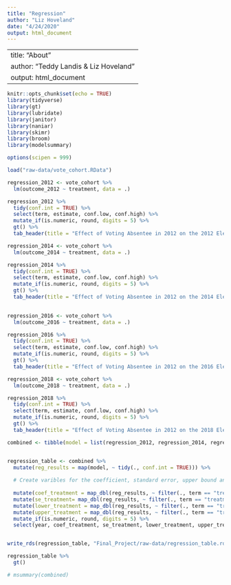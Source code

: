 ```yaml
---
title: "Regression"
author: "Liz Hoveland"
date: "4/24/2020"
output: html_document
---
```


---
title: "About"
author: "Teddy Landis & Liz Hoveland"
output: html_document
---

```r
knitr::opts_chunk$set(echo = TRUE)
library(tidyverse)
library(gt)
library(lubridate)
library(janitor)
library(naniar)
library(skimr)
library(broom)
library(modelsummary)

options(scipen = 999)

load("raw-data/vote_cohort.RData")
```

```r
regression_2012 <- vote_cohort %>% 
  lm(outcome_2012 ~ treatment, data = .)

regression_2012 %>% 
  tidy(conf.int = TRUE) %>% 
  select(term, estimate, conf.low, conf.high) %>% 
  mutate_if(is.numeric, round, digits = 5) %>% 
  gt() %>% 
  tab_header(title = "Effect of Voting Absentee in 2012 on the 2012 Election")

```

```r
regression_2014 <- vote_cohort %>% 
  lm(outcome_2014 ~ treatment, data = .) 

regression_2014 %>% 
  tidy(conf.int = TRUE) %>% 
  select(term, estimate, conf.low, conf.high) %>% 
  mutate_if(is.numeric, round, digits = 5) %>% 
  gt() %>% 
  tab_header(title = "Effect of Voting Absentee in 2012 on the 2014 Election")
  
```

```r
regression_2016 <- vote_cohort %>% 
  lm(outcome_2016 ~ treatment, data = .) 

regression_2016 %>% 
  tidy(conf.int = TRUE) %>% 
  select(term, estimate, conf.low, conf.high) %>% 
  mutate_if(is.numeric, round, digits = 5) %>%  
  gt() %>% 
  tab_header(title = "Effect of Voting Absentee in 2012 on the 2016 Election")

```
```r
regression_2018 <- vote_cohort %>% 
  lm(outcome_2018 ~ treatment, data = .) 

regression_2018 %>% 
  tidy(conf.int = TRUE) %>% 
  select(term, estimate, conf.low, conf.high) %>% 
  mutate_if(is.numeric, round, digits = 5) %>% 
  gt() %>% 
  tab_header(title = "Effect of Voting Absentee in 2012 on the 2018 Election")
```



```r
combined <- tibble(model = list(regression_2012, regression_2014, regression_2016, regression_2018), year = c(2012, 2014, 2016, 2018))


regression_table <- combined %>% 
  mutate(reg_results = map(model, ~ tidy(., conf.int = TRUE))) %>% 
  
  # Create varibles for the coefficient, standard error, upper bound and lower bound of total_tweets
  
  mutate(coef_treatment = map_dbl(reg_results, ~ filter(., term == "treatmentTRUE") %>% pull(estimate))) %>% 
  mutate(se_treatment= map_dbl(reg_results, ~ filter(., term == "treatmentTRUE") %>% pull(std.error))) %>% 
  mutate(lower_treatment = map_dbl(reg_results, ~ filter(., term == "treatmentTRUE") %>% pull(conf.low))) %>%
  mutate(upper_treatment = map_dbl(reg_results, ~ filter(., term == "treatmentTRUE") %>% pull(conf.high))) %>% 
  mutate_if(is.numeric, round, digits = 5) %>% 
  select(year, coef_treatment, se_treatment, lower_treatment, upper_treatment)


write_rds(regression_table, "Final_Project/raw-data/regression_table.rds")

regression_table %>% 
  gt()

# msummary(combined)
```

